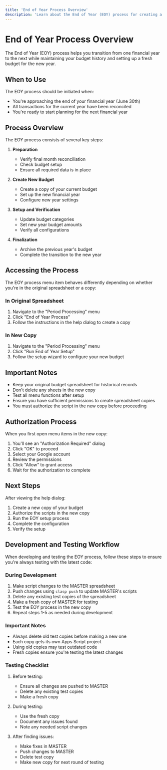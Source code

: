```yaml
---
title: 'End of Year Process Overview'
description: 'Learn about the End of Year (EOY) process for creating a new budget year'
---
```


# End of Year Process Overview

The End of Year (EOY) process helps you transition from one financial year to the next while maintaining your budget history and setting up a fresh budget for the new year.

## When to Use

The EOY process should be initiated when:

- You're approaching the end of your financial year (June 30th)
- All transactions for the current year have been reconciled
- You're ready to start planning for the next financial year

## Process Overview

The EOY process consists of several key steps:

1. **Preparation**

   - Verify final month reconciliation
   - Check budget setup
   - Ensure all required data is in place

2. **Create New Budget**

   - Create a copy of your current budget
   - Set up the new financial year
   - Configure new year settings

3. **Setup and Verification**

   - Update budget categories
   - Set new year budget amounts
   - Verify all configurations

4. **Finalization**
   - Archive the previous year's budget
   - Complete the transition to the new year

## Accessing the Process

The EOY process menu item behaves differently depending on whether you're in the original spreadsheet or a copy:

### In Original Spreadsheet

1. Navigate to the "Period Processing" menu
2. Click "End of Year Process"
3. Follow the instructions in the help dialog to create a copy

### In New Copy

1. Navigate to the "Period Processing" menu
2. Click "Run End of Year Setup"
3. Follow the setup wizard to configure your new budget

## Important Notes

- Keep your original budget spreadsheet for historical records
- Don't delete any sheets in the new copy
- Test all menu functions after setup
- Ensure you have sufficient permissions to create spreadsheet copies
- You must authorize the script in the new copy before proceeding

## Authorization Process

When you first open menu items in the new copy:

1. You'll see an "Authorization Required" dialog
2. Click "OK" to proceed
3. Select your Google account
4. Review the permissions
5. Click "Allow" to grant access
6. Wait for the authorization to complete

## Next Steps

After viewing the help dialog:

1. Create a new copy of your budget
2. Authorize the scripts in the new copy
3. Run the EOY setup process
4. Complete the configuration
5. Verify the setup

## Development and Testing Workflow

When developing and testing the EOY process, follow these steps to ensure you're always testing with the latest code:

### During Development

1. Make script changes to the MASTER spreadsheet
2. Push changes using `clasp push` to update MASTER's scripts
3. Delete any existing test copies of the spreadsheet
4. Make a fresh copy of MASTER for testing
5. Test the EOY process in the new copy
6. Repeat steps 1-5 as needed during development

### Important Notes

- Always delete old test copies before making a new one
- Each copy gets its own Apps Script project
- Using old copies may test outdated code
- Fresh copies ensure you're testing the latest changes

### Testing Checklist

1. Before testing:

   - Ensure all changes are pushed to MASTER
   - Delete any existing test copies
   - Make a fresh copy

2. During testing:

   - Use the fresh copy
   - Document any issues found
   - Note any needed script changes

3. After finding issues:
   - Make fixes in MASTER
   - Push changes to MASTER
   - Delete test copy
   - Make new copy for next round of testing
